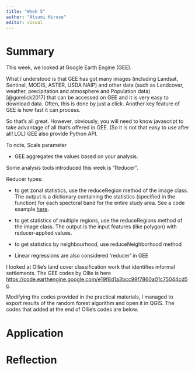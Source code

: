 ```yaml
---
title: "Week 5"
author: "Atsumi Hirose"
editor: visual
---
```


# Summary

This week, we looked at Google Earth Engine (GEE).

What I understood is that GEE has got many images (including Landsat, Sentinel, MODIS, ASTER, USDA NAIP) and other data (such as Landcover, weather, precipitation and atmosphere and Population data) [@gorelick2017] that can be accessed on GEE and it is very easy to download data. Often, this is done by just a click. Another key feature of GEE is how fast it can process.

So that's all great. However, obviously, you will need to know javascript to take advantage of all that's offered in GEE. (So it is not that easy to use after all! LOL) GEE also provide Python API.

To note, Scale parameter

-   GEE aggregates the values based on your analysis.

Some analysis tools introduced this week is "Reducer".

Reducer types:

-   to get zonal statistics, use the reduceRegion method of the image class. The output is a dictionary containing the statistics (specified in the function) for each spectoral band for the entire study area. See a code example [here](https://code.earthengine.google.com/6a141faca9dd3cbe671de705890d83ea).

-   to get statistics of multiple regions, use the reduceRegions method of the image class. The output is the input features (like polygon) with reducer-applied values.

-   to get statistics by neighbourhood, use reduceNeighborhood method

-   Linear regressions are also considered 'reducer' in GEE

I looked at Ollie's land cover classification work that identifies informal settlements. The GEE codes by Ollie is here [https://code.earthengine.google.com/e19f8d1a3bcc99f7860a01c75044cd5c](https://eur01.safelinks.protection.outlook.com/?url=https%3A%2F%2Fcode.earthengine.google.com%2Fe19f8d1a3bcc99f7860a01c75044cd5c&data=05%7C01%7Co.ballinger%40ucl.ac.uk%7C533fc19dcb66428ae85a08dab8c7b8cf%7C1faf88fea9984c5b93c9210a11d9a5c2%7C0%7C0%7C638025465191971215%7CUnknown%7CTWFpbGZsb3d8eyJWIjoiMC4wLjAwMDAiLCJQIjoiV2luMzIiLCJBTiI6Ik1haWwiLCJXVCI6Mn0%3D%7C3000%7C%7C%7C&sdata=tfMgPnLFoxLALEvvyPpYD%2FkOzIkaa6%2BxX0K07IgLTU4%3D&reserved=0).

Modifying the codes provided in the practical materials, I managed to export results of the random forest algorithm and open it in QGIS. The codes that added at the end of Ollie's codes are below.



# Application

# Reflection
